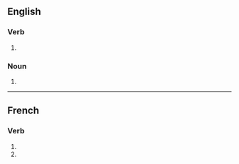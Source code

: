 {{also|Trembles|tremblés}}
==English==

===Verb===
{{head|en|verb form}}

# {{en-third-person singular of|tremble}}

===Noun===
{{head|en|noun plural form}}

# {{plural of|tremble|lang=en}}

----

==French==

===Verb===
{{head|fr|verb form}}

# {{inflection of|trembler||2|s|pres|indc|lang=fr}}
# {{inflection of|trembler||2|s|pres|subj|lang=fr}}